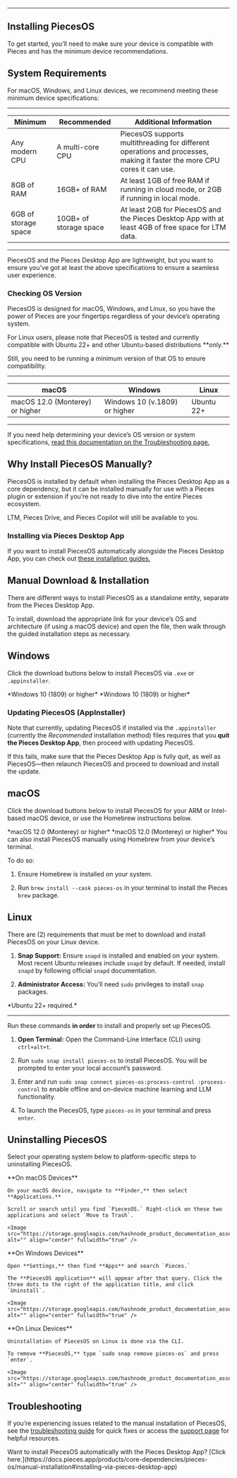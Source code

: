 ***

## Installing PiecesOS

To get started, you’ll need to make sure your device is compatible with Pieces and has the minimum device recommendations.

## System Requirements

For macOS, Windows, and Linux devices, we recommend meeting these minimum device specifications:

***

| **Minimum**          | **Recommended**        | **Additional Information**                                                                                               |
| -------------------- | ---------------------- | ------------------------------------------------------------------------------------------------------------------------ |
| Any modern CPU       | A multi-core CPU       | PiecesOS supports multithreading for different operations and processes, making it faster the more CPU cores it can use. |
| 8GB of RAM           | 16GB+ of RAM           | At least 1GB of free RAM if running in cloud mode, or 2GB if running in local mode.                                      |
| 6GB of storage space | 10GB+ of storage space | At least 2GB for PiecesOS and the Pieces Desktop App with at least 4GB of free space for LTM data.                       |

***

PiecesOS and the Pieces Desktop App are lightweight, but you want to ensure you’ve got at least the above specifications to ensure a seamless user experience.

### Checking OS Version

PiecesOS is designed for macOS, Windows, and Linux, so you have the power of Pieces are your fingertips regardless of your device’s operating system.

<Callout type="alert">
  For Linux users, please note that PiecesOS is tested and currently compatible with Ubuntu 22+ and other Ubuntu-based distributions **only.**
</Callout>

Still, you need to be running a minimum version of that OS to ensure compatibility.

***

| **macOS**                       | **Windows**                   | **Linux**  |
| ------------------------------- | ----------------------------- | ---------- |
| macOS 12.0 (Monterey) or higher | Windows 10 (v.1809) or higher | Ubuntu 22+ |

***

If you need help determining your device’s OS version or system specifications, [read this documentation on the Troubleshooting page.](https://docs.pieces.app/products/core-dependencies/pieces-os/troubleshooting#common-installation-issues)

## Why Install PiecesOS Manually?

PiecesOS is installed by default when installing the Pieces Desktop App as a core dependency, but it can be installed manually for use with a Pieces plugin or extension if you’re not ready to dive into the entire Pieces ecosystem.

LTM, Pieces Drive, and Pieces Copilot will still be available to you.

### Installing via Pieces Desktop App

If you want to install PiecesOS automatically alongside the Pieces Desktop App, you can check out [these installation guides.](https://docs.pieces.app/products/desktop/download)

## Manual Download & Installation

There are different ways to install PiecesOS as a standalone entity, separate from the Pieces Desktop App.

To install, download the appropriate link for your device’s OS and architecture (if using a macOS device) and open the file, then walk through the guided installation steps as necessary.

## Windows

Click the download buttons below to install PiecesOS via `.exe` or `.appinstaller`.

<CardGroup cols={2}>
  <Card title="Download — Windows (.exe)" image="https://cdn.hashnode.com/res/hashnode/image/upload/v1741278772635/8eb6e27d-92f4-4f0a-9108-54f78d55869c.webp" href="https://builds.pieces.app/stages/production/os_server/windows-exe/download?download=true&product=DOCUMENTATION_WEBSITE?download=true&product=DOCUMENTATION_WEBSITE&ga_visitor=286281413.1724689222">
    *Windows 10 (1809) or higher*
  </Card>

  <Card title="Download — Windows (.appinstaller)" image="https://cdn.hashnode.com/res/hashnode/image/upload/v1741278775019/5698a601-e779-4e66-86e2-78600fd02341.webp" href="https://builds.pieces.app/stages/production/appinstaller/os_server.appinstaller?download=true&product=DOCUMENTATION_WEBSITE&ga_visitor=286281413.1724689222">
    *Windows 10 (1809) or higher*
  </Card>
</CardGroup>

### Updating PiecesOS (AppInstaller)

Note that currently, updating PiecesOS if installed via the `.appinstaller` (currently the *Recommended* installation method) files requires that you **quit the Pieces Desktop App**, then proceed with updating PiecesOS.

If this fails, make sure that the Pieces Desktop App is fully quit, as well as PiecesOS—then relaunch PiecesOS and proceed to download and install the update.

## macOS

Click the download buttons below to install PiecesOS for your ARM or Intel-based macOS device, or use the Homebrew instructions below.

<CardGroup cols={2}>
  <Card title="Download — ARM (.DMG)" image="https://cdn.hashnode.com/res/hashnode/image/upload/v1741278778335/5e8536c4-ec50-4050-9b95-314d7eb52a2c.webp" href="https://builds.pieces.app/stages/production/os_server/dmg-arm64/download?download=true&product=DOCUMENTATION_WEBSITE&ga_visitor=286281413.1724689222">
    *macOS 12.0 (Monterey) or higher*
  </Card>

  <Card title="Download — Intel (.DMG)" image="https://cdn.hashnode.com/res/hashnode/image/upload/v1741278781040/5556905b-856d-4ccd-b429-06c8b628e3bf.webp" href="https://builds.pieces.app/stages/production/os_server/dmg/download?download=true&product=DOCUMENTATION_WEBSITE&ga_visitor=286281413.1724689222">
    *macOS 12.0 (Monterey) or higher*
  </Card>
</CardGroup>

<Card title="Installing via Homebrew" image="https://cdn.hashnode.com/res/hashnode/image/upload/v1741278788730/10f164ce-cf9a-4260-9dd0-f92e23458ef9.png">
  You can also install PiecesOS manually using Homebrew from your device’s terminal.

  To do so:

  1. Ensure Homebrew is installed on your system.

  2. Run `brew install --cask pieces-os` in your terminal to install the Pieces `brew` package.
</Card>

## Linux

There are (2) requirements that must be met to download and install PiecesOS on your Linux device.

1. **Snap Support:** Ensure `snapd` is installed and enabled on your system. Most recent Ubuntu releases include `snapd` by default. If needed, install `snapd` by following official `snapd` documentation.

2. **Administrator Access:** You’ll need `sudo` privileges to install `snap` packages.

<Card title="Download — Linux" image="https://cdn.hashnode.com/res/hashnode/image/upload/v1741278623090/598e61f4-9d33-4ce0-919d-781762b3b0f9.webp">
  *Ubuntu 22+ required.*

  ***

  Run these commands **in order** to install and properly set up PiecesOS.

  1. **Open Terminal:** Open the Command-Line Interface (CLI) using `ctrl+alt+t`.

  2. Run `sudo snap install pieces-os` to install PiecesOS. You will be prompted to enter your local account’s password.

  3. Enter and run `sudo snap connect pieces-os:process-control :process-control` to enable offline and on-device machine learning and LLM functionality.

  4. To launch the PiecesOS, type `pieces-os` in your terminal and press `enter`.
</Card>

## Uninstalling PiecesOS

Select your operating system below to platform-specific steps to uninstalling PiecesOS.

<Tabs>
  <TabItem title="macOS">
    **On macOS Devices**

    On your macOS device, navigate to **Finder,** then select **Applications.**

    Scroll or search until you find `PiecesOS.` Right-click on these two applications and select `Move to Trash`.

    <Image src="https://storage.googleapis.com/hashnode_product_documentation_assets/meet_pieces_assets/meet_pieces/get_started/macos/macos_how_to_uninstall_pfd.gif" alt="" align="center" fullwidth="true" />
  </TabItem>

  <TabItem title="Windows">
    **On Windows Devices**

    Open **Settings,** then find **Apps** and search `Pieces.`

    The **PiecesOS application** will appear after that query. Click the three dots to the right of the application title, and click `Uninstall`.

    <Image src="https://storage.googleapis.com/hashnode_product_documentation_assets/meet_pieces_assets/meet_pieces/get_started/windows/uninstalling_on_windows.gif" alt="" align="center" fullwidth="true" />
  </TabItem>

  <TabItem title="Linux">
    **On Linux Devices**

    Uninstallation of PiecesOS on Linux is done via the CLI.

    To remove **PiecesOS,** type `sudo snap remove pieces-os` and press `enter`.

    <Image src="https://storage.googleapis.com/hashnode_product_documentation_assets/meet_pieces_assets/meet_pieces/get_started_linux/uninstall_pfd_from_terminal.png" alt="" align="center" fullwidth="true" />
  </TabItem>
</Tabs>

## Troubleshooting

If you’re experiencing issues related to the manual installation of PiecesOS, see the [troubleshooting guide](https://docs.pieces.app/products/core-dependencies/pieces-os/troubleshooting#piecesos--troubleshooting) for quick fixes or access the [support page](https://docs.pieces.app/products/support) for helpful resources.

<Callout type="info">
  Want to install PiecesOS automatically with the Pieces Desktop App? [Click here.](https://docs.pieces.app/products/core-dependencies/pieces-os/manual-installation#installing-via-pieces-desktop-app)
</Callout>
